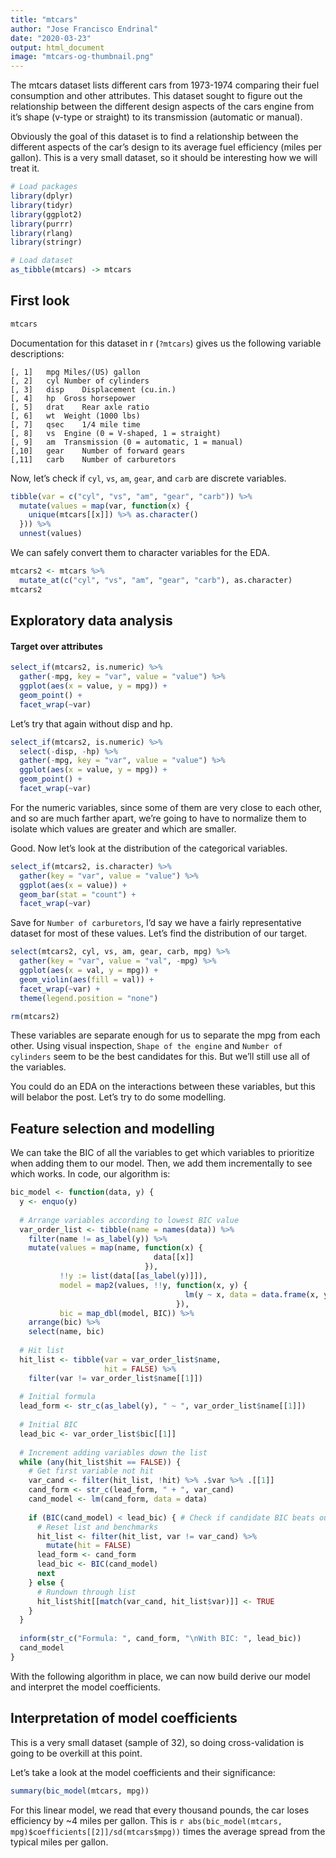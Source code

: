 ```yaml
---
title: "mtcars"
author: "Jose Francisco Endrinal"
date: "2020-03-23"
output: html_document
image: "mtcars-og-thumbnail.png"
---
```


The mtcars dataset lists different cars from 1973-1974 comparing their fuel consumption and other attributes. This dataset sought to figure out the relationship between the different design aspects of the cars engine from it's shape (v-type or straight) to its transmission (automatic or manual).  

Obviously the goal of this dataset is to find a relationship between the different aspects of the car's design to its average fuel efficiency (miles per gallon). This is a very small dataset, so it should be interesting how we will treat it. 

```r
# Load packages
library(dplyr)
library(tidyr)
library(ggplot2)
library(purrr)
library(rlang)
library(stringr)

# Load dataset
as_tibble(mtcars) -> mtcars
```

## First look

```r
mtcars
```

Documentation for this dataset in r (`?mtcars`) gives us the following variable descriptions:  

```
[, 1]	mpg	Miles/(US) gallon
[, 2]	cyl	Number of cylinders
[, 3]	disp	Displacement (cu.in.)
[, 4]	hp	Gross horsepower
[, 5]	drat	Rear axle ratio
[, 6]	wt	Weight (1000 lbs)
[, 7]	qsec	1/4 mile time
[, 8]	vs	Engine (0 = V-shaped, 1 = straight)
[, 9]	am	Transmission (0 = automatic, 1 = manual)
[,10]	gear	Number of forward gears
[,11]	carb	Number of carburetors
```
Now, let's check if `cyl`, `vs`, `am`, `gear`, and `carb` are discrete variables. 

```r
tibble(var = c("cyl", "vs", "am", "gear", "carb")) %>% 
  mutate(values = map(var, function(x) {
    unique(mtcars[[x]]) %>% as.character()
  })) %>% 
  unnest(values)
```

We can safely convert them to character variables for the EDA.

```r
mtcars2 <- mtcars %>% 
  mutate_at(c("cyl", "vs", "am", "gear", "carb"), as.character)
mtcars2
```

## Exploratory data analysis

#### Target over attributes

```r
select_if(mtcars2, is.numeric) %>% 
  gather(-mpg, key = "var", value = "value") %>% 
  ggplot(aes(x = value, y = mpg)) + 
  geom_point() + 
  facet_wrap(~var)
```

Let's try that again without disp and hp. 

```r
select_if(mtcars2, is.numeric) %>% 
  select(-disp, -hp) %>% 
  gather(-mpg, key = "var", value = "value") %>% 
  ggplot(aes(x = value, y = mpg)) + 
  geom_point() + 
  facet_wrap(~var)
```

For the numeric variables, since some of them are very close to each other, and so are much farther apart, we're going to have to normalize them to isolate which values are greater and which are smaller.  

Good. Now let's look at the distribution of the categorical variables.  

```r
select_if(mtcars2, is.character) %>% 
  gather(key = "var", value = "value") %>% 
  ggplot(aes(x = value)) + 
  geom_bar(stat = "count") + 
  facet_wrap(~var)
```

Save for `Number of carburetors`, I'd say we have a fairly representative dataset for most of these values. Let's find the distribution of our target. 

```r
select(mtcars2, cyl, vs, am, gear, carb, mpg) %>% 
  gather(key = "var", value = "val", -mpg) %>% 
  ggplot(aes(x = val, y = mpg)) + 
  geom_violin(aes(fill = val)) + 
  facet_wrap(~var) + 
  theme(legend.position = "none")
```

```r
rm(mtcars2)
```


These variables are separate enough for us to separate the mpg from each other. Using visual inspection, `Shape of the engine` and `Number of cylinders` seem to be the best candidates for this. But we'll still use all of the variables.  

You could do an EDA on the interactions between these variables, but this will belabor the post. Let's try to do some modelling.  

## Feature selection and modelling

We can take the BIC of all the variables to get which variables to prioritize when adding them to our model. Then, we add them incrementally to see which works. In code, our algorithm is:  

```r
bic_model <- function(data, y) { 
  y <- enquo(y)
  
  # Arrange variables according to lowest BIC value
  var_order_list <- tibble(name = names(data)) %>% 
    filter(name != as_label(y)) %>% 
    mutate(values = map(name, function(x) {
                                data[[x]]
                              }), 
           !!y := list(data[[as_label(y)]]), 
           model = map2(values, !!y, function(x, y) {
                                       lm(y ~ x, data = data.frame(x, y))
                                     }), 
           bic = map_dbl(model, BIC)) %>% 
    arrange(bic) %>% 
    select(name, bic)
  
  # Hit list
  hit_list <- tibble(var = var_order_list$name, 
                     hit = FALSE) %>% 
    filter(var != var_order_list$name[[1]])
  
  # Initial formula
  lead_form <- str_c(as_label(y), " ~ ", var_order_list$name[[1]])
  
  # Initial BIC
  lead_bic <- var_order_list$bic[[1]]
  
  # Increment adding variables down the list
  while (any(hit_list$hit == FALSE)) {
    # Get first variable not hit
    var_cand <- filter(hit_list, !hit) %>% .$var %>% .[[1]]
    cand_form <- str_c(lead_form, " + ", var_cand)
    cand_model <- lm(cand_form, data = data)
    
    if (BIC(cand_model) < lead_bic) { # Check if candidate BIC beats our leader
      # Reset list and benchmarks
      hit_list <- filter(hit_list, var != var_cand) %>% 
        mutate(hit = FALSE)
      lead_form <- cand_form
      lead_bic <- BIC(cand_model)
      next
    } else {
      # Rundown through list
      hit_list$hit[[match(var_cand, hit_list$var)]] <- TRUE
    }
  }
  
  inform(str_c("Formula: ", cand_form, "\nWith BIC: ", lead_bic))
  cand_model
}
```

With the following algorithm in place, we can now build derive our model and interpret the model coefficients. 

## Interpretation of model coefficients

This is a very small dataset (sample of 32), so doing cross-validation is going to be overkill at this point.  

Let's take a look at the model coefficients and their significance:  

```r
summary(bic_model(mtcars, mpg))
```

For this linear model, we read that every thousand pounds, the car loses efficiency by ~4 miles per gallon. This is `r abs(bic_model(mtcars, mpg)$coefficients[[2]]/sd(mtcars$mpg))` times the average spread from the typical miles per gallon.  

